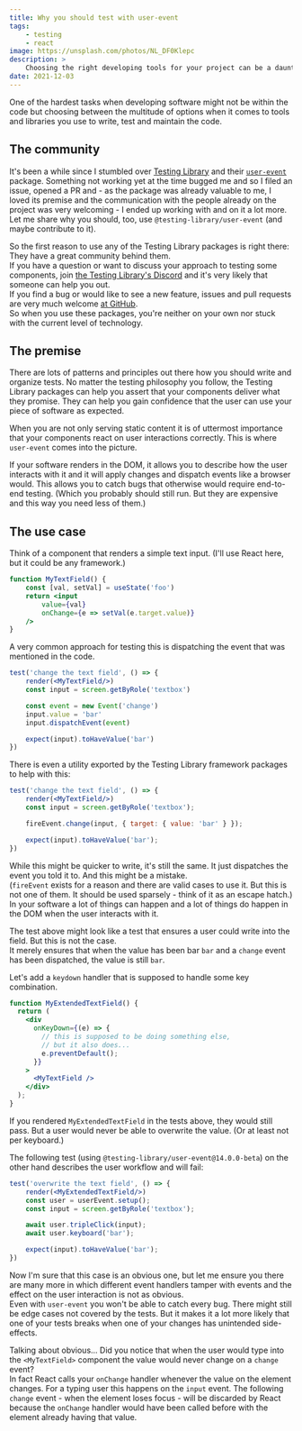 ```yaml
---
title: Why you should test with user-event
tags:
    - testing
    - react
image: https://unsplash.com/photos/NL_DF0Klepc
description: >
    Choosing the right developing tools for your project can be a daunting task. Here's why user-event should be one of them.
date: 2021-12-03
---
```


One of the hardest tasks when developing software might not be within the code but choosing between the multitude of options when it comes to tools and libraries you use to write, test and maintain the code.

## The community

It's been a while since I stumbled over [Testing Library](https://testing-library.com/) and their [`user-event`](https://www.npmjs.com/package/@testing-library/user-event) package. Something not working yet at the time bugged me and so I filed an issue, opened a PR and - as the package was already valuable to me, I loved its premise and the communication with the people already on the project was very welcoming - I ended up working with and on it a lot more.  
Let me share why you should, too, use `@testing-library/user-event` (and maybe contribute to it).

So the first reason to use any of the Testing Library packages is right there: They have a great community behind them.  
If you have a question or want to discuss your approach to testing some components, join [the Testing Library's Discord](https://discord.gg/testing-library) and it's very likely that someone can help you out.  
If you find a bug or would like to see a new feature, issues and pull requests are very much welcome [at GitHub](https://github.com/testing-library).  
So when you use these packages, you're neither on your own nor stuck with the current level of technology.

## The premise

There are lots of patterns and principles out there how you should write and organize tests. No matter the testing philosophy you follow, the Testing Library packages can help you assert that your components deliver what they promise. They can help you gain confidence that the user can use your piece of software as expected.  

When you are not only serving static content it is of uttermost importance that your components react on user interactions correctly. This is where `user-event` comes into the picture.

If your software renders in the DOM, it allows you to describe how the user interacts with it and it will apply changes and dispatch events like a browser would.
This allows you to catch bugs that otherwise would require end-to-end testing. (Which you probably should still run. But they are expensive and this way you need less of them.)

## The use case

Think of a component that renders a simple text input. (I'll use React here, but it could be any framework.)
```jsx
function MyTextField() {
    const [val, setVal] = useState('foo')
    return <input
        value={val}
        onChange={e => setVal(e.target.value)}
    />
}
```

A very common approach for testing this is dispatching the event that was mentioned in the code.
```jsx
test('change the text field', () => {
    render(<MyTextField/>)
    const input = screen.getByRole('textbox')

    const event = new Event('change')
    input.value = 'bar'
    input.dispatchEvent(event)

    expect(input).toHaveValue('bar')
})
```

There is even a utility exported by the Testing Library framework packages to help with this:
```jsx
test('change the text field', () => {
    render(<MyTextField/>)
    const input = screen.getByRole('textbox');

    fireEvent.change(input, { target: { value: 'bar' } });

    expect(input).toHaveValue('bar');
})
```

While this might be quicker to write, it's still the same. It just dispatches the event you told it to. And this might be a mistake.  
(`fireEvent` exists for a reason and there are valid cases to use it. But this is not one of them. It should be used sparsely - think of it as an escape hatch.)  
In your software a lot of things can happen and a lot of things do happen in the DOM when the user interacts with it.  

The test above might look like a test that ensures a user could write into the field. But this is not the case.  
It merely ensures that when the value has been bar `bar` and a `change` event has been dispatched, the value is still `bar`.

Let's add a `keydown` handler that is supposed to handle some key combination.
```jsx
function MyExtendedTextField() {
  return (
    <div
      onKeyDown={(e) => {
        // this is supposed to be doing something else,
        // but it also does...
        e.preventDefault();
      }}
    >
      <MyTextField />
    </div>
  );
}
```

If you rendered `MyExtendedTextField` in the tests above, they would still pass. But a user would never be able to overwrite the value. (Or at least not per keyboard.)

The following test (using `@testing-library/user-event@14.0.0-beta`) on the other hand describes the user workflow and will fail:
```jsx
test('overwrite the text field', () => {
    render(<MyExtendedTextField/>)
    const user = userEvent.setup();
    const input = screen.getByRole('textbox');

    await user.tripleClick(input);
    await user.keyboard('bar');

    expect(input).toHaveValue('bar');
})
```

Now I'm sure that this case is an obvious one, but let me ensure you there are many more in which different event handlers tamper with events and the effect on the user interaction is not as obvious.  
Even with `user-event` you won't be able to catch every bug. There might still be edge cases not covered by the tests. But it makes it a lot more likely that one of your tests breaks when one of your changes has unintended side-effects.

Talking about obvious... Did you notice that when the user would type into the `<MyTextField>` component the value would never change on a `change` event?  
In fact React calls your `onChange` handler whenever the value on the element changes. For a typing user this happens on the `input` event. The following `change` event - when the element loses focus - will be discarded by React because the `onChange` handler would have been called before with the element already having that value.
